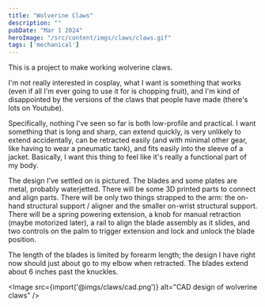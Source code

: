 ```yaml
---
title: "Wolverine Claws"
description: ""
pubDate: "Mar 1 2024"
heroImage: "/src/content/imgs/claws/claws.gif"
tags: ['mechanical']
---
```


This is a project to make working wolverine claws.

I'm not really interested in cosplay, what I want is something that works (even if all I'm ever going to use it for is chopping fruit), and I'm kind of disappointed by the versions of the claws that people have made (there's lots on Youtube).

Specifically, nothing I've seen so far is both low-profile and practical. I want something that is long and sharp, can extend quickly, is very unlikely to extend accidentally, can be retracted easily (and with minimal other gear, like having to wear a pneumatic tank), and fits easily into the sleeve of a jacket. Basically, I want this thing to feel like it's really a functional part of my body.

The design I've settled on is pictured. The blades and some plates are metal, probably waterjetted. There will be some 3D printed parts to connect and align parts. There will be only two things strapped to the arm: the on-hand structural support / aligner and the smaller on-wrist structural support. There will be a spring powering extension, a knob for manual retraction (maybe motorized later), a rail to align the blade assembly as it slides, and two controls on the palm to trigger extension and lock and unlock the blade position.

The length of the blades is limited by forearm length; the design I have right now should just about go to my elbow when retracted. The blades extend about 6 inches past the knuckles.


<Image src={import('@imgs/claws/cad.png')} alt="CAD design of wolverine claws" />